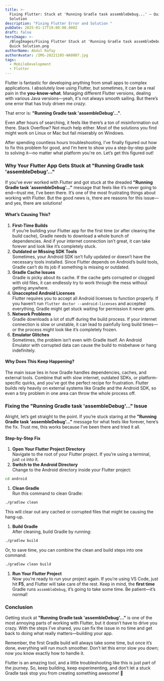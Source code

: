 ```yaml
---
title: >-
  Fixing Flutter: Stuck at 'Running Gradle task assembleDebug...' – Quick
  Solution
description: "Fixing Flutter Error and Solution "
pubDate: 2025-01-17T19:00:00.000Z
draft: false
heroImage: >-
  /BlogImages/Fixing Flutter Stuck at 'Running Gradle task assembleDebug...' –
  Quick Solution.png
authorName: Abdul Rafay
authorAvatar: /IMG-20221105-WA0007.jpg
tags:
  - MobileDevelopment
  - Flutter
---
```


Flutter is fantastic for developing anything from small apps to complex applications. I absolutely love using Flutter, but sometimes, it can be a real pain in the **you-know-what**. Managing different Flutter versions, dealing with various Java versions—yeah, it's not always smooth sailing. But there’s one error that has truly driven me _crazy_.

That error is: **"Running Gradle task 'assembleDebug'..."**.

Even after hours of searching, it feels like there’s a ton of misinformation out there. Stack Overflow? Not much help either. Most of the solutions you find might work on Linux or Mac but fail miserably on Windows.

After spending countless hours troubleshooting, I’ve finally figured out how to fix this problem for good, and I’m here to show you a step-by-step guide to solving it—no matter what platform you're on. Let’s get this figured out!

### Why Your Flutter App Gets Stuck at "Running Gradle task 'assembleDebug'..."

If you've ever worked with Flutter and got stuck at the dreaded **"Running Gradle task 'assembleDebug'..."** message that feels like it’s never going to end—trust me, I’ve been there. It’s one of the most frustrating things about working with Flutter. But the good news is, there are reasons for this issue—and yes, there are solutions!

#### What’s Causing This?

1. **First-Time Builds**\
   If you’re building your Flutter app for the first time (or after clearing the build cache), Gradle needs to download a whole bunch of dependencies. And if your internet connection isn’t great, it can take forever and look like it’s completely stuck.
2. **Outdated or Missing SDK Tools**\
   Sometimes, your Android SDK isn’t fully updated or doesn’t have the necessary tools installed. Since Flutter depends on Android’s build tools, Gradle can’t do its job if something is missing or outdated.
3. **Gradle Cache Issues**\
   Gradle is picky about its cache. If the cache gets corrupted or clogged with old files, it can endlessly try to work through the mess without getting anywhere.
4. **Unaccepted Android Licenses**\
   Flutter requires you to accept all Android licenses to function properly. If you haven’t run `flutter doctor --android-licenses` and accepted everything, Gradle might get stuck waiting for permission it never gets.
5. **Network Problems**\
   Gradle downloads a lot of stuff during the build process. If your internet connection is slow or unstable, it can lead to painfully long build times—or the process might look like it’s completely frozen.
6. **Emulator Glitches**\
   Sometimes, the problem isn’t even with Gradle itself. An Android Emulator with corrupted data can cause the build to misbehave or hang indefinitely.

#### Why Does This Keep Happening?

The main issue lies in how Gradle handles dependencies, caches, and external tools. Combine that with slow internet, outdated SDKs, or platform-specific quirks, and you’ve got the perfect recipe for frustration. Flutter builds rely heavily on external systems like Gradle and the Android SDK, so even a tiny problem in one area can throw the whole process off.

### Fixing the "Running Gradle task 'assembleDebug'..." Issue

Alright, let’s get straight to the point. If you’re stuck staring at the **"Running Gradle task 'assembleDebug'..."** message for what feels like forever, here’s the fix. Trust me, this works because I’ve been there and tried it all.

#### Step-by-Step Fix

1. **Open Your Flutter Project Directory**\
   Navigate to the root of your Flutter project. If you’re using a terminal, just `cd` into it.
2. **Switch to the Android Directory**\
   Change to the Android directory inside your Flutter project:

```bash
cd android
```

1. **Clean Gradle**\
   Run this command to clean Gradle:

```bash
./gradlew clean
```

This will clear out any cached or corrupted files that might be causing the hang-up.

1. **Build Gradle**\
   After cleaning, build Gradle by running:

```bash
./gradlew build
```

Or, to save time, you can combine the clean and build steps into one command:

```bash
./gradlew clean build
```

1. **Run Your Flutter Project**\
   Now you’re ready to run your project again. If you’re using VS Code, just hit **F5**, and Flutter will take care of the rest. Keep in mind, the **first time** Gradle runs `assembleDebug`, it’s going to take some time. Be patient—it’s normal!

### Conclusion

Getting stuck at **"Running Gradle task 'assembleDebug'..."** is one of the most annoying parts of working with Flutter, but it doesn’t have to drive you crazy. With the steps I’ve shared, you can fix the issue in no time and get back to doing what really matters—building your app.

Remember, the first Gradle build will always take some time, but once it’s done, everything will run much smoother. Don’t let this error slow you down; now you know exactly how to handle it.

Flutter is an amazing tool, and a little troubleshooting like this is just part of the journey. So, keep building, keep experimenting, and don’t let a stuck Gradle task stop you from creating something awesome! 🚀
